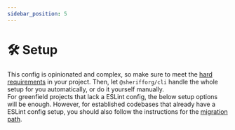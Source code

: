 ```yaml
---
sidebar_position: 5
---
```



# 🛠️ Setup

This config is opinionated and complex, so make sure to meet the [hard requirements](../requirements/hard-requirements.md) in
your project. Then, let `@sherifforg/cli` handle the whole setup for you automatically,
or do it yourself manually. <br />
For greenfield projects that lack a ESLint config, the below setup options will be enough.
However, for established codebases that already have a ESLint config setup, you should also follow the instructions
for the [migration path](../migration-guide.mdx).

<DocCardList />
